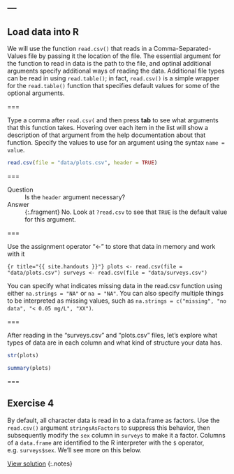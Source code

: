 ---
---

## Load data into R

We will use the function `read.csv()` that reads in a Comma-Separated-Values file by passing it the location of the file.
The essential argument for the function to read in data is the path to the file, and optinal additional arguments specify additional ways of reading the data.
Additional file types can be read in using `read.table()`; in fact, `read.csv()` is a simple wrapper  for the `read.table()` function that specifies default values for some of the optional arguments.

===

Type a comma after `read.csv(` and then press **tab** to see what arguments that this function takes.
Hovering over each item in the list will show a description of that argument from the help documentation about that function.
Specify the values to use for an argument using the syntax `name = value`. 

```r
read.csv(file = "data/plots.csv", header = TRUE)
```

===

Question
: Is the `header` argument necessary?

Answer
: {:.fragment} No. Look at `?read.csv` to see that `TRUE` is the default value for this argument.

===

Use the assignment operator "<-" to store that data in memory and work with it

```{r title="{{ site.handouts }}"}
plots <- read.csv(file = "data/plots.csv")
surveys <- read.csv(file = "data/surveys.csv")
``` 

You can specify what indicates missing data in the read.csv function using either `na.strings = "NA"` or `na = "NA"`.
You can also specify multiple things to be interpreted as missing values, such as `na.strings = c("missing", "no data", "< 0.05 mg/L", "XX")`.

===

After reading in the "surveys.csv" and "plots.csv" files, let's explore what types of data are in each column and what kind of structure your data has. 

```r
str(plots)
```

```r
summary(plots)
```

===

## Exercise 4

By default, all character data is read in to a data.frame as factors.
Use the `read.csv()` argument `stringsAsFactors` to suppress this behavior, then subsequently modify the `sex` column in `surveys` to make it a factor.
Columns of a `data.frame` are identified to the R interpreter with the `$` operator, e.g. `surveys$sex`. We'll see more on this below.

[View solution](#solution-4)
{:.notes}